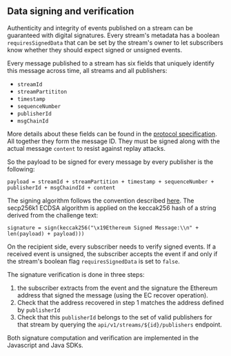 ## Data signing and verification

Authenticity and integrity of events published on a stream can be guaranteed with digital signatures. Every stream's metadata has a boolean `requiresSignedData` that can be set by the stream's owner to let subscribers know whether they should expect signed or unsigned events.

Every message published to a stream has six fields that uniquely identify this message across time, all streams and all publishers:

- `streamId`
- `streamPartititon`
- `timestamp`
- `sequenceNumber`
- `publisherId`
- `msgChainId`

More details about these fields can be found in the <a href="https://github.com/streamr-dev/streamr-specs" target="_blank">protocol specification</a>. All together they form the message ID. They must be signed along with the actual message `content` to resist against replay attacks.

So the payload to be signed for every message by every publisher is the following:

```
payload = streamId + streamPartition + timestamp + sequenceNumber + publisherId + msgChaindId + content
```

The signing algorithm follows the convention described <a href="https://github.com/ethereum/EIPs/blob/master/EIPS/eip-712.md" target="_blank">here</a>. The secp256k1 ECDSA algorithm is applied on the keccak256 hash of a string derived from the challenge text:

```
signature = sign(keccak256("\x19Ethereum Signed Message:\\n" + len(payload) + payload)))
```

On the recipient side, every subscriber needs to verify signed events. If a received event is unsigned, the subscriber accepts the event if and only if the stream's boolean flag `requiresSignedData` is set to `false`.

The signature verification is done in three steps:

1. the subscriber extracts from the event and the signature the Ethereum address that signed the message (using the EC recover operation).
2. Check that the address recovered in step 1 matches the address defined by `publisherId`
3. Check that this `publisherId` belongs to the set of valid publishers for that stream by querying the `api/v1/streams/${id}/publishers` endpoint.

Both signature computation and verification are implemented in the Javascript and Java SDKs.
